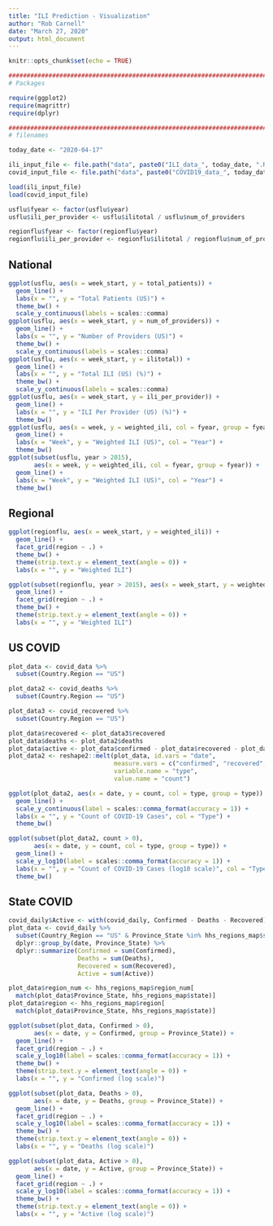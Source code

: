 ```yaml
---
title: "ILI Prediction - Visualization"
author: "Rob Carnell"
date: "March 27, 2020"
output: html_document
---
```


```r
knitr::opts_chunk$set(echo = TRUE)

################################################################################
# Packages

require(ggplot2)
require(magrittr)
require(dplyr)

################################################################################
# filenames

today_date <- "2020-04-17"

ili_input_file <- file.path("data", paste0("ILI_data_", today_date, ".RData"))
covid_input_file <- file.path("data", paste0("COVID19_data_", today_date, ".RData"))

load(ili_input_file)
load(covid_input_file)

usflu$fyear <- factor(usflu$year)
usflu$ili_per_provider <- usflu$ilitotal / usflu$num_of_providers

regionflu$fyear <- factor(regionflu$year)
regionflu$ili_per_provider <- regionflu$ilitotal / regionflu$num_of_providers
```

## National

```r
ggplot(usflu, aes(x = week_start, y = total_patients)) + 
  geom_line() +
  labs(x = "", y = "Total Patients (US)") +
  theme_bw() +
  scale_y_continuous(labels = scales::comma)
ggplot(usflu, aes(x = week_start, y = num_of_providers)) + 
  geom_line() +
  labs(x = "", y = "Number of Providers (US)") +
  theme_bw() +
  scale_y_continuous(labels = scales::comma)
ggplot(usflu, aes(x = week_start, y = ilitotal)) + 
  geom_line() +
  labs(x = "", y = "Total ILI (US) (%)") +
  theme_bw() +
  scale_y_continuous(labels = scales::comma)
ggplot(usflu, aes(x = week_start, y = ili_per_provider)) + 
  geom_line() +
  labs(x = "", y = "ILI Per Provider (US) (%)") +
  theme_bw()
ggplot(usflu, aes(x = week, y = weighted_ili, col = fyear, group = fyear)) + 
  geom_line() +
  labs(x = "Week", y = "Weighted ILI (US)", col = "Year") +
  theme_bw()
ggplot(subset(usflu, year > 2015), 
       aes(x = week, y = weighted_ili, col = fyear, group = fyear)) + 
  geom_line() +
  labs(x = "Week", y = "Weighted ILI (US)", col = "Year") +
  theme_bw()
```

## Regional

```r
ggplot(regionflu, aes(x = week_start, y = weighted_ili)) +
  geom_line() +
  facet_grid(region ~ .) +
  theme_bw() +
  theme(strip.text.y = element_text(angle = 0)) +
  labs(x = "", y = "Weighted ILI")

ggplot(subset(regionflu, year > 2015), aes(x = week_start, y = weighted_ili)) +
  geom_line() +
  facet_grid(region ~ .) +
  theme_bw() +
  theme(strip.text.y = element_text(angle = 0)) +
  labs(x = "", y = "Weighted ILI")
```

## US COVID

```r
plot_data <- covid_data %>% 
  subset(Country.Region == "US") 

plot_data2 <- covid_deaths %>% 
  subset(Country.Region == "US") 

plot_data3 <- covid_recovered %>% 
  subset(Country.Region == "US") 

plot_data$recovered <- plot_data3$recovered
plot_data$deaths <- plot_data2$deaths
plot_data$active <- plot_data$confirmed - plot_data$recovered - plot_data$deaths
plot_data2 <- reshape2::melt(plot_data, id.vars = "date",
                             measure.vars = c("confirmed", "recovered", "deaths", "active"),
                             variable.name = "type",
                             value.name = "count")

ggplot(plot_data2, aes(x = date, y = count, col = type, group = type)) + 
  geom_line() +
  scale_y_continuous(label = scales::comma_format(accuracy = 1)) +
  labs(x = "", y = "Count of COVID-19 Cases", col = "Type") +
  theme_bw()

ggplot(subset(plot_data2, count > 0), 
       aes(x = date, y = count, col = type, group = type)) + 
  geom_line() +
  scale_y_log10(label = scales::comma_format(accuracy = 1)) +
  labs(x = "", y = "Count of COVID-19 Cases (log10 scale)", col = "Type") +
  theme_bw()
```

## State COVID

```r
covid_daily$Active <- with(covid_daily, Confirmed - Deaths - Recovered)
plot_data <- covid_daily %>% 
  subset(Country_Region == "US" & Province_State %in% hhs_regions_map$state) %>%
  dplyr::group_by(date, Province_State) %>%
  dplyr::summarize(Confirmed = sum(Confirmed),
                   Deaths = sum(Deaths),
                   Recovered = sum(Recovered),
                   Active = sum(Active))

plot_data$region_num <- hhs_regions_map$region_num[
  match(plot_data$Province_State, hhs_regions_map$state)]
plot_data$region <- hhs_regions_map$region[
  match(plot_data$Province_State, hhs_regions_map$state)]

ggplot(subset(plot_data, Confirmed > 0),
       aes(x = date, y = Confirmed, group = Province_State)) +
  geom_line() +
  facet_grid(region ~ .) +
  scale_y_log10(label = scales::comma_format(accuracy = 1)) +
  theme_bw() +
  theme(strip.text.y = element_text(angle = 0)) +
  labs(x = "", y = "Confirmed (log scale)")

ggplot(subset(plot_data, Deaths > 0), 
       aes(x = date, y = Deaths, group = Province_State)) +
  geom_line() +
  facet_grid(region ~ .) +
  scale_y_log10(label = scales::comma_format(accuracy = 1)) +
  theme_bw() +
  theme(strip.text.y = element_text(angle = 0)) +
  labs(x = "", y = "Deaths (log scale)")

ggplot(subset(plot_data, Active > 0), 
       aes(x = date, y = Active, group = Province_State)) +
  geom_line() +
  facet_grid(region ~ .) +
  scale_y_log10(label = scales::comma_format(accuracy = 1)) +
  theme_bw() +
  theme(strip.text.y = element_text(angle = 0)) +
  labs(x = "", y = "Active (log scale)")
```
